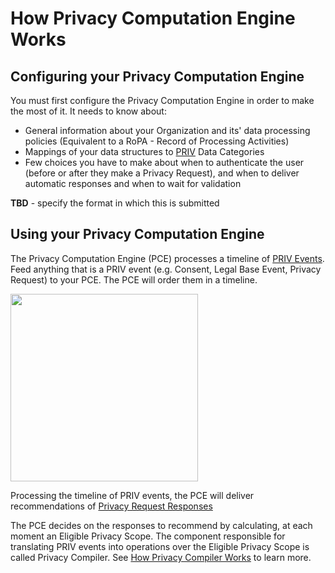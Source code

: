 # How Privacy Computation Engine Works

## Configuring your Privacy Computation Engine

You must first configure the Privacy Computation Engine in order to make the most of it.
It needs to know about:
- General information about your Organization and its' data processing policies (Equivalent to a RoPA - Record of Processing Activities)
- Mappings of your data structures to [PRIV](https://github.com/blindnet-io/product-management/blob/main/refs/schemas/priv/RFC-PRIV.md) Data Categories
- Few choices you have to make about when to authenticate the user (before or after they make a Privacy Request), and when to deliver automatic responses and when to wait for validation

**TBD** - specify the format in which this is submitted


## Using your Privacy Computation Engine

The Privacy Computation Engine (PCE) processes a timeline of [PRIV Events](https://github.com/blindnet-io/product-management/blob/main/refs/schemas/priv/RFC-PRIV.md#events).
Feed anything that is a PRIV event (e.g. Consent, Legal Base Event, Privacy Request) to your PCE.
The PCE will order them in a timeline.

<img height="300" src="./img/PCEexplained.gif">

Processing the timeline of PRIV events, the PCE will deliver recommendations of [Privacy Request Responses](https://github.com/blindnet-io/product-management/blob/main/refs/schemas/priv/RFC-PRIV.md#privacy-request-response)

The PCE decides on the responses to recommend by calculating, at each moment an Eligible Privacy Scope.
The component responsible for translating PRIV events into operations over the Eligible Privacy Scope is called Privacy Compiler.
See [How Privacy Compiler Works](./pc.mdx) to learn more.
